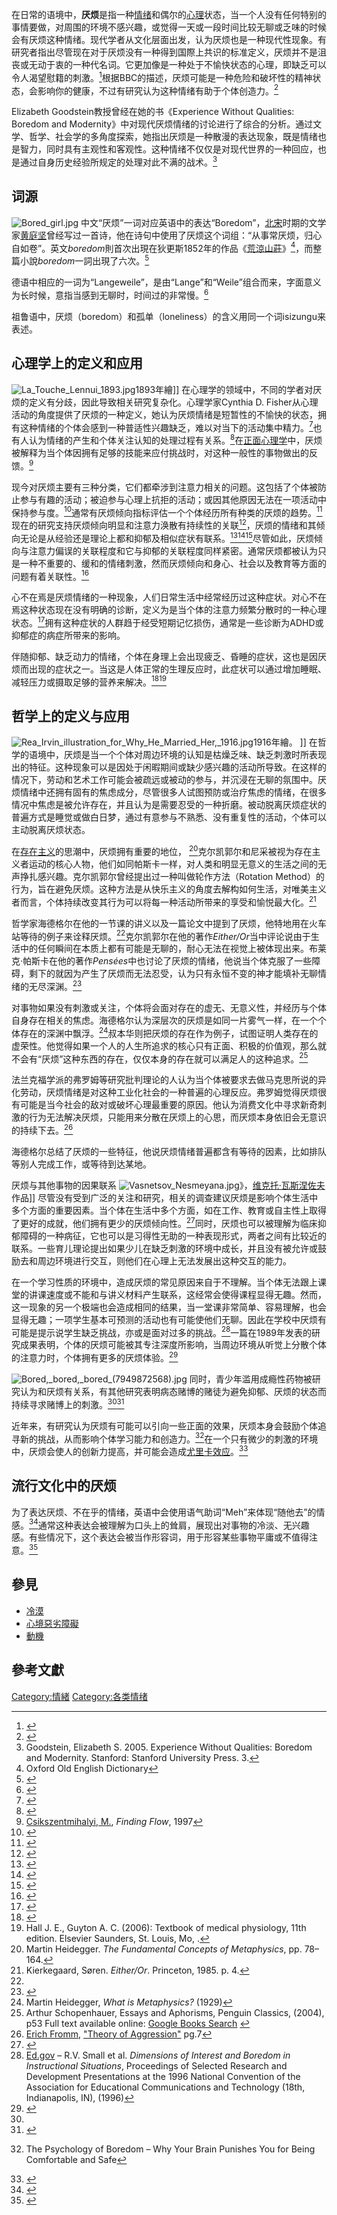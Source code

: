 {{情绪侧栏}}
{{提示|疲倦|职业过劳|慢性疲劳症候群|忧郁症|焦虑症|躁郁症}}
在日常的语境中，'''厌烦'''是指一种[[情绪|情绪]]和偶尔的[[心理|心理]]状态，当一个人没有任何特别的事情要做，对周围的环境不感兴趣，或觉得一天或一段时间比较无聊或乏味的时候会有厌烦这种情绪。现代学者从文化层面出发，认为厌烦也是一种现代性现象。有研究者指出尽管现在对于厌烦没有一种得到国際上共识的标准定义，厌烦并不是沮丧或无动于衷的一种代名词。它更加像是一种处于不愉快状态的心理，即缺乏可以令人渴望慰籍的刺激。<ref>{{cite web|url=https://www.scientificamerican.com/article/why-boredom-is-anything-but-boring/|title=Why Boredom Is Anything but Boring|first=Maggie|last=Koerth-Baker|date=|website=scientificamerican.com|accessdate=2018-04-28|deadurl=no|archiveurl=https://web.archive.org/web/20170608101457/https://www.scientificamerican.com/article/why-boredom-is-anything-but-boring/|archivedate=2017-06-08}}</ref>根据BBC的描述，厌烦可能是一种危险和破坏性的精神状态，会影响你的健康，不过有研究认为这种情绪有助于个体创造力。<ref>{{cite web|url=http://www.bbc.com/future/story/20141218-why-boredom-is-good-for-you|title=Psychology: Why boredom is bad... and good for you|first=David|last=Robson|date=|website=bbc.com|accessdate=2018-04-28|deadurl=no|archiveurl=https://web.archive.org/web/20170824121704/http://www.bbc.com/future/story/20141218-why-boredom-is-good-for-you|archivedate=2017-08-24}}</ref>

Elizabeth Goodstein教授曾经在她的书《Experience Without Qualities: Boredom and Modernity》中对现代厌烦情绪的讨论进行了综合的分析。通过文学、哲学、社会学的多角度探索，她指出厌烦是一种散漫的表达现象，既是情绪也是智力，同时具有主观性和客观性。这种情绪不仅仅是对现代世界的一种回应，也是通过自身历史经验所规定的处理对此不满的战术。<ref>Goodstein, Elizabeth S. 2005. Experience Without Qualities: Boredom and Modernity. Stanford: Stanford University Press. 3.</ref>

==词源==
[[File:Bored_girl.jpg|thumb]]
中文“厌烦”一词对应英语中的表达“Boredom”，[[北宋|北宋]]时期的文学家[[黄庭坚|黄庭坚]]曾经写过一首诗，他在诗句中使用了厌烦这个词组：“从事常厌烦，归心自如卷”。英文''boredom''則首次出現在狄更斯1852年的作品《[[荒涼山莊|荒涼山莊]]》<ref>Oxford Old English Dictionary</ref>，而整篇小說''boredom''一詞出現了六次。<ref>{{cite web |url=http://www.etymonline.com/index.php?l=b&p=27 |title=Online Etymology Dictionary |publisher=Etymonline.com |accessdate=2013-12-06 |archive-date=2013-12-13 |archive-url=https://web.archive.org/web/20131213061635/http://www.etymonline.com/index.php?l=b&p=27 |dead-url=no }}</ref>

德语中相应的一词为“Langeweile”，是由“Lange”和“Weile”组合而来，字面意义为长时候，意指当感到无聊时，时间过的非常慢。<ref>{{cite web|url=https://www.theguardian.com/us|title=News, sport and opinion from the Guardian's US edition|author=|date=|website=the Guardian|accessdate=2018-04-28|deadurl=no|archiveurl=https://web.archive.org/web/20180425213521/https://www.theguardian.com/us|archivedate=2018-04-25}}</ref>

祖鲁语中，厌烦（boredom）和孤单（loneliness）的含义用同一个词isizungu来表述。

==心理学上的定义和应用==
[[File:La_Touche_Lennui_1893.jpg|thumb]]1893年繪]]
在心理学的领域中，不同的学者对厌烦的定义有分歧，因此导致相关研究复杂化。心理学家Cynthia D. Fisher从心理活动的角度提供了厌烦的一种定义，她认为厌烦情绪是短暂性的不愉快的状态，拥有这种情绪的个体会感到一种普适性兴趣缺乏，难以对当下的活动集中精力。<ref>{{harvnb|Fisher|1993|p=396}}</ref>也有人认为情绪的产生和个体关注认知的处理过程有关系。<ref>{{cite journal |doi=10.1037/0022-3514.51.5.968 |author1=Leary, M. R. |author2=Rogers, P. A. |author3=Canfield, R. W. |author4=Coe, C. |title=Boredom in interpersonal encounters: Antecedents and social implications |url=https://archive.org/details/sim_journal-of-personality-and-social-psychology_1986-11_51_5/page/968 |journal=Journal of Personality and Social Psychology |volume=51 |pages=968–975, p. 968 |year=1986 |issue=5}}</ref>在[[正面心理学|正面心理学]]中，厌烦被解释为当个体因拥有足够的技能来应付挑战时，对这种一般性的事物做出的反馈。<ref name="Finding Flow">[[Mihaly_Csikszentmihalyi|Csikszentmihalyi, M.]], ''Finding Flow'', 1997</ref>

现今对厌烦主要有三种分类，它们都牵涉到注意力相关的问题。这包括了个体被防止参与有趣的活动；被迫参与心理上抗拒的活动；或因其他原因无法在一项活动中保持参与度。<ref>{{cite journal |doi=10.1016/j.concog.2005.11.009 |author1=Cheyne, J. A. |author2=Carriere, J. S. A. |author3=Smilek, D. |title=Absent-mindedness: Lapses in conscious awareness and everyday cognitive failures |journal=Consciousness and Cognition |volume=15 |issue=3 |pages=578–592 |year=2006 |url=http://www.arts.uwaterloo.ca/~oops/article.php?src=yccog798 |pmid=16427318 |deadurl=yes |archiveurl=https://web.archive.org/web/20100924014215/http://arts.uwaterloo.ca/~oops/article.php?src=yccog798 |archivedate=2010-09-24 |access-date=2019-05-06 }}</ref>通常有厌烦倾向指标评估一个个体经历所有种类的厌烦的趋势。<ref>{{cite journal |doi=10.1207/s15327752jpa5001_2 |author1=Farmer, R. |author2=Sundberg, N. D. |title=Boredom proneness: The development and correlates of a new scale |url=https://archive.org/details/sim_journal-of-personality-assessment_spring-1986_50_1/page/4 |journal=Journal of Personality Assessment |volume=50 |issue=1 |pages=4–17 |year=1986 |pmid=3723312}}</ref>现在的研究支持厌烦倾向明显和注意力涣散有持续性的关联<ref>{{cite journal |doi=10.1177/001872679304600305 |last=Fisher |first=C.D. |title=Boredom at work: A neglected concept |url=https://archive.org/details/sim_human-relations_1993-03_46_3/page/395 |journal=Human Relations |volume=46 |pages=395–417 |year=1993 |ref=harv |issue=3}}</ref>，厌烦的情绪和其倾向无论是从经验还是理论上都和抑郁及相似症状有联系。<ref name="ReferenceA">{{cite journal |author1=Carriere, J. S. A. |author2=Cheyne, J. A. |author3=Smilek, D. |title=Everyday Attention Lapses and Memory Failures: The Affective Consequences of Mindlessness |journal=Consciousness and Cognition |volume=17 |issue=3 |pages=835–847 |date=September 2008 |pmid=17574866 |doi=10.1016/j.concog.2007.04.008 |url=http://arts.uwaterloo.ca/~oops/publish/yccog-06-149.pdf |deadurl=no |archiveurl=https://web.archive.org/web/20110426025414/http://arts.uwaterloo.ca/~oops/publish/yccog-06-149.pdf |archivedate=2011-04-26 |access-date=2019-05-06 }}</ref><ref>{{cite journal |doi=10.1518/001872095778995616 |author1=Sawin, D. A. |author2=Scerbo, M. W. |title=Effects of instruction type and boredom proneness in vigilance: Implications for boredom and workload |journal=Human Factors |volume=37 |issue=4 |pages=752–765 |year=1995 |pmid=8851777}}</ref><ref>{{cite journal |doi=10.2466/PR0.69.8.1139-1146 |author1=Vodanovich, S. J. |author2=Verner, K. M. |author3=Gilbride, T. V. |title=Boredom proneness: Its relationship to positive and negative affect |journal=Psychological Reports |volume=69 |issue=3 Pt 2 |pages=1139–46 |year=1991 |pmid=1792282}}</ref>尽管如此，厌烦倾向与注意力偏误的关联程度和它与抑郁的关联程度同样紧密。通常厌烦都被认为只是一种不重要的、缓和的情绪刺激，然而厌烦倾向和身心、社会以及教育等方面的问题有着关联性。<ref>{{cite journal|title=Boredom: The Forgotten Factor in Fraud Prevention?|journal=Journal of Corporate Accounting & Finance|volume=24|pages=19–24|url=https://www.academia.edu/4877745|accessdate=2014-10-01|deadurl=no|archiveurl=https://web.archive.org/web/20180428021708/http://www.academia.edu/4877745/Boredom_The_Forgotten_Factor_in_Fraud_Prevention|archivedate=2018-04-28|last1=Hollow|first1=Matthew}}</ref>

心不在焉是厌烦情绪的一种现象，人们日常生活中经常经历过这种症状。对心不在焉这种状态现在没有明确的诊断，定义为是当个体的注意力频繁分散时的一种心理状态。<ref name=ODam>{{cite web|title=absent-minded|url=http://oxforddictionaries.com/definition/absent-minded|publisher=Oxford dictionaries|accessdate=2011-08-05|deadurl=no|archiveurl=https://web.archive.org/web/20110908132137/http://oxforddictionaries.com/definition/absent-minded|archivedate=2011-09-08}}</ref>拥有这种症状的人群趋于经受短期记忆损伤，通常是一些诊断为ADHD或抑郁症的病症所带来的影响。

伴随抑郁、缺乏动力的情绪，个体在身理上会出现疲乏、昏睡的症状，这也是因厌烦而出现的症状之一。当这是人体正常的生理反应时，此症状可以通过增加睡眠、减轻压力或摄取足够的营养来解决。<ref>{{cite web|url=http://www.healthline.com/symptom/lethargy|title=Lethargy: Causes, Symptoms and Diagnosis|author=|date=|website=www.healthline.com|accessdate=2018-04-28|deadurl=no|archiveurl=https://web.archive.org/web/20171121080553/https://www.healthline.com/symptom/lethargy|archivedate=2017-11-21}}</ref><ref>Hall J. E., Guyton A. C. (2006): Textbook of medical physiology, 11th edition. Elsevier Saunders, St. Louis, Mo, {{ISBN|0-7216-0240-1}}.</ref>

==哲学上的定义与应用==
[[File:Rea_Irvin_illustration_for_Why_He_Married_Her,_1916.jpg|thumb]]1916年繪。 ]]
在哲学的语境中，厌烦是当一个个体对周边环境的认知是枯燥乏味、缺乏刺激时所表现出的特征。这种现象可以是因处于闲暇期间或缺少感兴趣的活动所导致。在这样的情况下，劳动和艺术工作可能会被疏远或被动的参与，并沉浸在无聊的氛围中。厌烦情绪中还拥有固有的焦虑成分，尽管很多人试图预防或治疗焦虑的情绪，在很多情况中焦虑是被允许存在，并且认为是需要忍受的一种折磨。被动脱离厌烦症状的普遍方式是睡觉或做白日梦，通过有意参与不熟悉、没有重复性的活动，个体可以主动脱离厌烦状态。

在[[存在主义|存在主义]]的思潮中，厌烦拥有重要的地位， <ref name="#1">Martin Heidegger. ''The Fundamental Concepts of Metaphysics'', pp. 78–164.</ref>克尔凯郭尔和尼采被视为存在主义者运动的核心人物，他们如同帕斯卡一样，对人类和明显无意义的生活之间的无声挣扎感兴趣。克尔凯郭尔曾经提出过一种叫做轮作方法（Rotation Method）的行为，旨在避免厌烦。这种方法是从快乐主义的角度去解构如何生活，对唯美主义者而言，个体持续改变其行为可以将每一种活动所带来的享受和愉悦最大化。<ref>Kierkegaard, Søren. ''Either/Or''. Princeton, 1985. p. 4.</ref>

哲学家海德格尔在他的一节课的讲义以及一篇论文中提到了厌烦，他特地用在火车站等待的例子来诠释厌烦。<ref name="#1"/>克尔凯郭尔在他的著作''Either/Or''当中评论说由于生活中的任何瞬间在本质上都有可能是无聊的，耐心无法在视觉上被体现出来。布莱克·帕斯卡在他的著作''Pensées''中也讨论了厌烦的情绪，他说当个体克服了一些障碍，剩下的就因为产生了厌烦而无法忍受，认为只有永恒不变的神才能填补无聊情绪的无尽深渊。<ref name="Pensées">{{Cite book | title = Pensées | url = https://books.google.com/?id=DdlNuvGMPisC&printsec=frontcover&dq=inauthor:%22Blaise+Pascal%22 | year = 2005 | isbn = 978-0-87220-717-2 | last1 = Pascal| first1 =  Blaise |last2 =  Ariew| first2 =  Roger | accessdate = 2009-07-27 | publisher = Hackett Pub. Co. | location = Indianapolis, IN}}</ref>

对事物如果没有刺激或关注，个体将会面对存在的虚无、无意义性，并经历与个体自身存在相关的焦虑。海德格尔认为深层次的厌烦是如同一片雾气一样，在一个个体存在的深渊中飘浮。<ref>Martin Heidegger, ''What is Metaphysics?'' (1929)</ref>叔本华则把厌烦的存在作为例子，试图证明人类存在的虚荣性。他觉得如果一个人的人生所追求的核心只有正面、积极的价值观，那么就不会有“厌烦”这种东西的存在，仅仅本身的存在就可以满足人的这种追求。<ref>Arthur Schopenhauer, Essays and Aphorisms, Penguin Classics, {{ISBN|0-14-044227-8}} (2004), p53 Full text available online: [https://books.google.com/books?vid=ISBN0140442278&id=AZUe_0tOZIUC&pg=PP1&lpg=PP1&ots=e-esU4GaO5&dq=arthur+schopenhauer+books&sig=Jze2WQysljLWFYQKTr_Oh-UHsE0 Google Books Search] {{Wayback|url=https://books.google.com/books?vid=ISBN0140442278&id=AZUe_0tOZIUC&pg=PP1&lpg=PP1&ots=e-esU4GaO5&dq=arthur+schopenhauer+books&sig=Jze2WQysljLWFYQKTr_Oh-UHsE0 |date=20200727124034 }}</ref>

法兰克福学派的弗罗姆等研究批判理论的人认为当个体被要求去做马克思所说的异化劳动，厌烦情绪是对这种工业化社会的一种普遍的心理反应。弗罗姆觉得厌烦很有可能是当今社会的敌对或破坏心理最重要的原因。他认为消费文化中寻求新奇刺激的行为无法解决厌烦，只能用来分散在厌烦上的心思，而厌烦本身依旧会无意识的持续下去。<ref>[[Erich_Fromm|Erich Fromm]], [http://www.erich-fromm.de/data/pdf/1972c-e.pdf "Theory of Aggression"] {{Wayback|url=http://www.erich-fromm.de/data/pdf/1972c-e.pdf |date=20110513020501 }} pg.7</ref>

海德格尔总结了厌烦的一些特征，他说厌烦情绪普遍都含有等待的因素，比如排队等别人完成工作，或等待到达某地。

厌烦与其他事物的因果联系
[[Image:Vasnetsov_Nesmeyana.jpg|thumb]]》，[[维克托·瓦斯涅佐夫|维克托·瓦斯涅佐夫]]作品]]
尽管没有受到广泛的关注和研究，相关的调查建议厌烦是影响个体生活中多个方面的重要因素。当个体在生活中多个方面，如在工作、教育或自主性上取得了更好的成就，他们拥有更少的厌烦倾向性。<ref>{{cite journal |author=Watt, J. D., Vodanovich, S. J. |title=Boredom Proneness and Psychosocial Development |journal=Journal of Psychology |volume=133 |issue=1 |pages=149–155 |year=1999 |doi=10.1002/(SICI)1097-4679(200001)56:1<149::AID-JCLP14>3.0.CO;2-Y}}</ref>同时，厌烦也可以被理解为临床抑郁障碍的一种病征，它也可以是习得性无助的一种表现形式，两者之间有比较近的联系。一些育儿理论提出如果少儿在缺乏刺激的环境中成长，并且没有被允许或鼓励去和周边环境进行交互，则他们在心理上无法发展出这种交互的能力。

在一个学习性质的环境中，造成厌烦的常见原因来自于不理解。当个体无法跟上课堂的讲课速度或不能和与讲义材料产生联系，这经常会使得课程显得无趣。然而，这一现象的另一个极端也会造成相同的结果，当一堂课非常简单、容易理解，也会显得无趣；一项学生基本可预测的活动也有可能使他们无聊。因此在学校中厌烦有可能是提示说学生缺乏挑战，亦或是面对过多的挑战。<ref>[http://www.eric.ed.gov/ERICWebPortal/contentdelivery/servlet/ERICServlet?accno=ED397840 Ed.gov] – R.V. Small et al.  ''Dimensions of Interest and Boredom in Instructional Situations'', Proceedings of Selected Research and Development Presentations at the 1996 National Convention of the Association for Educational Communications and Technology (18th, Indianapolis, IN), (1996)</ref>一篇在1989年发表的研究成果表明，个体的厌烦可能被其专注深度所影响，当周边环境从听觉上分散个体的注意力时，个体拥有更多的厌烦体验。<ref name="#2">{{cite journal| last = Damrad-Frye| first = R|author2=Laird JD| title = The experience of boredom: the role of the self-perception of attention| year = 1989| journal = J Personality Social Psych| volume = 57| pages = 315–20| doi = 10.1037/0022-3514.57.2.315| issue = 2}}</ref>

[[File:Bored,_bored,_bored_(7949872568).jpg|thumb]]
同时，青少年滥用成瘾性药物被研究认为和厌烦有关系，有其他研究表明病态赌博的赌徒为避免抑郁、厌烦的状态而持续寻求赌博上的刺激。<ref name="#2"/><ref>{{cite journal |doi=10.2466/PR0.67.5.35-42 |vauthors=Blaszczynski A, McConaghy N, Frankova A |title=Boredom proneness in pathological gambling |journal=Psychol Rep |volume=67 |issue=1 |pages=35–42 |date=August 1990 |pmid=2236416 }}</ref>

近年来，有研究认为厌烦有可能可以引向一些正面的效果，厌烦本身会鼓励个体追寻新的挑战，从而影响个体学习能力和创造力。<ref>{{cite web |url=http://www.healthguidance.org/entry/17142/1/The-Psychology-of-Boredom--Why-Your-Brain-Punishes-You-for-Being-Comfortable-and-Safe.html |title=The Psychology of Boredom – Why Your Brain Punishes You for Being Comfortable and Safe | HealthGuidance |accessdate=2015-03-27 |deadurl=no |archiveurl=https://web.archive.org/web/20150325110543/http://www.healthguidance.org/entry/17142/1/The-Psychology-of-Boredom--Why-Your-Brain-Punishes-You-for-Being-Comfortable-and-Safe.html |archivedate=2015-03-25 }} The Psychology of Boredom – Why Your Brain Punishes You for Being Comfortable and Safe</ref>在一个只有微少的刺激的环境中，厌烦会使人的创新力提高，并可能会造成[[尤里卡效应|尤里卡效应]]。<ref name="MyUser_Cbc.ca_November_22_2016c">{{cite web |url=http://www.cbc.ca/news/technology/boredom-benefits-1.3860655 |title='It's like a little trigger': The surprising benefits of boredom - Technology & Science - CBC News |newspaper=Cbc.ca |date= |author= |accessdate=2016-11-22 |deadurl=no |archiveurl=https://web.archive.org/web/20161122153029/http://www.cbc.ca/news/technology/boredom-benefits-1.3860655 |archivedate=2016-11-22 }}</ref>

==流行文化中的厌烦==
为了表达厌烦、不在乎的情绪，英语中会使用语气助词“Meh”来体现“随他去”的情感。<ref name=zimmer>{{cite web |url=http://www.slate.com/blogs/lexicon_valley/2013/09/06/meh_etymology_tracing_the_yiddish_word_from_leo_rosten_to_auden_to_the_simpsons.html |title=A History of Meh, from Leo Rosten to Auden to The Simpsons |work=[[Slate_(magazine)|Slate]] |author=[[Benjamin_Zimmer|Benjamin Zimmer]] |date=2013-09-06 |accessdate=2014-02-26 |deadurl=no |archiveurl=https://web.archive.org/web/20140228041933/http://www.slate.com/blogs/lexicon_valley/2013/09/06/meh_etymology_tracing_the_yiddish_word_from_leo_rosten_to_auden_to_the_simpsons.html |archivedate=2014-02-28 }}</ref>通常这种表达会被理解为口头上的耸肩，展现出对事物的冷淡、无兴趣感。有些情况下，这个表达会被当作形容词，用于形容某些事物平庸或不值得注意。<ref name="Collins">{{cite news |title=Bothered much? 'Meh' is a word |url=http://news.sky.com/skynews/Home/Strange-News/Meh-New-Word-In-Collins-English-Dictionary-Slacker-Term-Enters-Lexicon/Article/200811315152720 |publisher=''[[Sky_News|Sky News]]'' |date=2008-11-17 |accessdate=2008-11-23 |deadurl=yes |archiveurl=https://web.archive.org/web/20090207120355/http://news.sky.com/skynews/Home/Strange-News/Meh-New-Word-In-Collins-English-Dictionary-Slacker-Term-Enters-Lexicon/Article/200811315152720 |archivedate=2009-02-07 }}</ref>


==參見==
{{Wikiquote}}
{{Commonscat|Boredom|厭煩}}
*[[冷漠|冷漠]]
*[[心境惡劣障礙|心境惡劣障礙]]
*[[動機|動機]]

==參考文獻==
{{Reflist|2}}

{{Emotion-footer}}
{{aesthetics}}
{{Normdaten}}
{{portal bar|神經科學|心理學|醫學}}
[[Category:情緒|Category:情緒]]
[[Category:各类情绪|Category:各类情绪]]